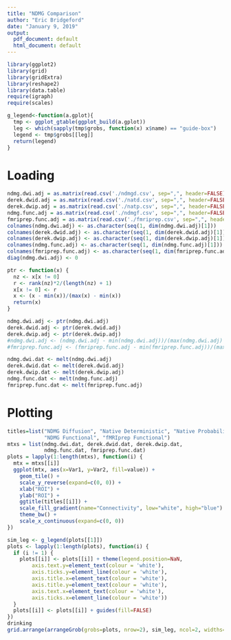 ```yaml
---
title: "NDMG Comparison"
author: "Eric Bridgeford"
date: "January 9, 2019"
output:
  pdf_document: default
  html_document: default
---
```


```r
library(ggplot2)
library(grid)
library(gridExtra)
library(reshape2)
library(data.table)
require(igraph)
require(scales)
```

```r
g_legend<-function(a.gplot){
  tmp <- ggplot_gtable(ggplot_build(a.gplot))
  leg <- which(sapply(tmp$grobs, function(x) x$name) == "guide-box")
  legend <- tmp$grobs[[leg]]
  return(legend)
}
```

# Loading


```r
ndmg.dwi.adj = as.matrix(read.csv('./ndmgd.csv', sep=",", header=FALSE))
derek.dwid.adj = as.matrix(read.csv('./natd.csv', sep=",", header=FALSE))
derek.dwip.adj = as.matrix(read.csv('./natp.csv', sep=",", header=FALSE))
ndmg.func.adj = as.matrix(read.csv('./ndmgf.csv', sep=",", header=FALSE))
fmriprep.func.adj = as.matrix(read.csv('./fmriprep.csv', sep=",", header=FALSE))
colnames(ndmg.dwi.adj) <- as.character(seq(1, dim(ndmg.dwi.adj)[1]))
colnames(derek.dwid.adj) <- as.character(seq(1, dim(derek.dwid.adj)[1]))
colnames(derek.dwip.adj) <- as.character(seq(1, dim(derek.dwip.adj)[1]))
colnames(ndmg.func.adj) <- as.character(seq(1, dim(ndmg.func.adj)[1]))
colnames(fmriprep.func.adj) <- as.character(seq(1, dim(fmriprep.func.adj)[1]))
diag(ndmg.dwi.adj) <- 0

ptr <- function(x) {
  nz <- x[x != 0]
  r <- rank(nz)*2/(length(nz) + 1)
  x[x != 0] <- r
  x <- (x - min(x))/(max(x) - min(x))
  return(x)
}
```

```r
ndmg.dwi.adj <- ptr(ndmg.dwi.adj)
derek.dwid.adj <- ptr(derek.dwid.adj)
derek.dwip.adj <- ptr(derek.dwip.adj)
#ndmg.dwi.adj <- (ndmg.dwi.adj - min(ndmg.dwi.adj))/(max(ndmg.dwi.adj) - min(ndmg.dwi.adj))
#fmriprep.func.adj <- (fmriprep.func.adj - min(fmriprep.func.adj))/(max(fmriprep.func.adj) - min(fmriprep.func.adj))
```

```r
ndmg.dwi.dat <- melt(ndmg.dwi.adj)
derek.dwid.dat <- melt(derek.dwid.adj)
derek.dwip.dat <- melt(derek.dwip.adj)
ndmg.func.dat <- melt(ndmg.func.adj)
fmriprep.func.dat <- melt(fmriprep.func.adj)
```


# Plotting


```r
titles=list("NDMG Diffusion", "Native Deterministic", "Native Probabilistic",
            "NDMG Functional", "fMRIprep Functional")
mtxs = list(ndmg.dwi.dat, derek.dwid.dat, derek.dwip.dat,
            ndmg.func.dat, fmriprep.func.dat)
plots = lapply(1:length(mtxs), function(i) {
  mtx = mtxs[[i]]
  ggplot(mtx, aes(x=Var1, y=Var2, fill=value)) +
    geom_tile() +
    scale_y_reverse(expand=c(0, 0)) +
    xlab("ROI") +
    ylab("ROI") +
    ggtitle(titles[[i]]) +
    scale_fill_gradient(name="Connectivity", low="white", high="blue") +
    theme_bw() +
    scale_x_continuous(expand=c(0, 0))
})
```

```r
sim_leg <- g_legend(plots[[1]])
plots <- lapply(1:length(plots), function(i) {
  if (i != 1) {
    plots[[i]] <- plots[[i]] + theme(legend.position=NaN,
        axis.text.y=element_text(colour = 'white'),
        axis.ticks.y=element_line(colour = 'white'),
        axis.title.x=element_text(colour = 'white'),
        axis.title.y=element_text(colour = 'white'),
        axis.text.x=element_text(colour = 'white'),
        axis.ticks.x=element_line(colour = 'white'))
  }
  plots[[i]] <- plots[[i]] + guides(fill=FALSE)
})
drinking 
grid.arrange(arrangeGrob(grobs=plots, nrow=2), sim_leg, ncol=2, widths=c(0.9, 0.2))
```
